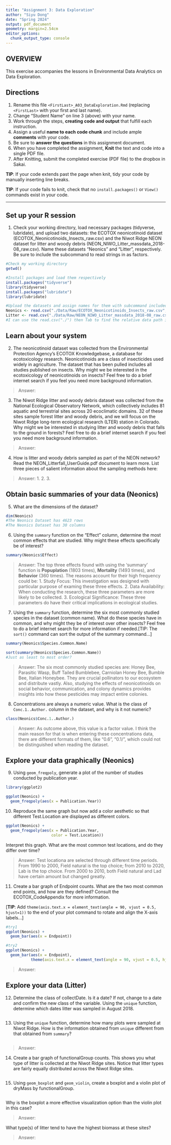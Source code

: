 ```yaml
---
title: "Assignment 3: Data Exploration"
author: "Siyu Dong"
date: "Spring 2024"
output: pdf_document
geometry: margin=2.54cm
editor_options: 
  chunk_output_type: console
---
```


## OVERVIEW

This exercise accompanies the lessons in Environmental Data Analytics on Data Exploration.

## Directions

1.  Rename this file `<FirstLast>_A03_DataExploration.Rmd` (replacing `<FirstLast>` with your first and last name).
2.  Change "Student Name" on line 3 (above) with your name.
3.  Work through the steps, **creating code and output** that fulfill each instruction. 
4.  Assign a useful **name to each code chunk** and include ample **comments** with your code.
5.  Be sure to **answer the questions** in this assignment document.
6.  When you have completed the assignment, **Knit** the text and code into a single PDF file.
7.  After Knitting, submit the completed exercise (PDF file) to the dropbox in Sakai.

**TIP**: If your code extends past the page when knit, tidy your code by manually inserting line breaks.

**TIP**: If your code fails to knit, check that no `install.packages()` or `View()` commands exist in your code. 

---

## Set up your R session

1.  Check your working directory, load necessary packages (tidyverse, lubridate), and upload two datasets: the ECOTOX neonicotinoid dataset (ECOTOX_Neonicotinoids_Insects_raw.csv) and the Niwot Ridge NEON dataset for litter and woody debris (NEON_NIWO_Litter_massdata_2018-08_raw.csv). Name these datasets "Neonics" and "Litter", respectively. Be sure to include the subcommand to read strings in as factors.

```r
#Check my working directory
getwd()

#Install packages and load them respectively
install.packages("tidyverse")
library(tidyverse)
install.packages("lubridate")
library(lubridate)

#Upload the datasets and assign names for them with subcommand included
Neonics <- read.csv("./Data/Raw/ECOTOX_Neonicotinoids_Insects_raw.csv", stringsAsFactors = TRUE)
Litter <- read.csv("./Data/Raw/NEON_NIWO_Litter_massdata_2018-08_raw.csv", stringsAsFactors = TRUE)
#I can use the read.csv("./") then Tab to find the relative data path in the console pane but not in this pane
```

## Learn about your system

2.  The neonicotinoid dataset was collected from the Environmental Protection Agency's ECOTOX Knowledgebase, a database for ecotoxicology research. Neonicotinoids are a class of insecticides used widely in agriculture. The dataset that has been pulled includes all studies published on insects. Why might we be interested in the ecotoxicology of neonicotinoids on insects? Feel free to do a brief internet search if you feel you need more background information.

> Answer:

3.  The Niwot Ridge litter and woody debris dataset was collected from the National Ecological Observatory Network, which collectively includes 81 aquatic and terrestrial sites across 20 ecoclimatic domains. 32 of these sites sample forest litter and woody debris, and we will focus on the Niwot Ridge long-term ecological research (LTER) station in Colorado. Why might we be interested in studying litter and woody debris that falls to the ground in forests? Feel free to do a brief internet search if you feel you need more background information.

> Answer:

4.  How is litter and woody debris sampled as part of the NEON network? Read the NEON_Litterfall_UserGuide.pdf document to learn more. List three pieces of salient information about the sampling methods here:

> Answer: 
 1.
 2.
 3. 

## Obtain basic summaries of your data (Neonics)

5.  What are the dimensions of the dataset?

```r
dim(Neonics)
#The Neonics Dataset has 4623 rows
#The Neonics Dataset has 30 columns
```

6.  Using the `summary` function on the "Effect" column, determine the most common effects that are studied. Why might these effects specifically be of interest?

```r
summary(Neonics$Effect)
```

> Answer:
The top three effects found with using the 'summary' function is **Popuplation** (1803 times), **Mortality** (1493 times), and **Behavior** (360 times). The reasons account for their high frequency could be:
1. Study Focus: This investigation was designed with particular purpose of examing these three effects.
2. Data Availability: When conducting the research, these three parameters are more likely to be collected.
3. Ecological Significance: These three parameters do have their critical implications in ecological studies.

7.  Using the `summary` function, determine the six most commonly studied species in the dataset (common name). What do these species have in common, and why might they be of interest over other insects? Feel free to do a brief internet search for more information if needed.[TIP: The `sort()` command can sort the output of the summary command...]

```r
summary(Neonics$Species.Common.Name)

sort(summary(Neonics$Species.Common.Name))
#Just as least to most order?
```

> Answer:
The six most commonly studied species are: Honey Bee, Parasitic Wasp, Buff Tailed Bumblebee, Carniolan Honey Bee, Bumble Bee, Italian Honeybee. They are crucial pollinators to our ecosystem and distribute vastly. Also, studying the effects of neonicotinoids on social behavior, communication, and colony dynamics provides insights into how these pesticides may impact entire colonies.

8.  Concentrations are always a numeric value. What is the class of `Conc.1..Author.` column in the dataset, and why is it not numeric?

```r
class(Neonics$Conc.1..Author.)
```

> Answer:
As outcome above, this value is a factor value. I think the main reason for that is when entering these concentrations data, there are different formats of them, like "0.6", "0.1/", which could not be distinguished when reading the dataset.

## Explore your data graphically (Neonics)

9.  Using `geom_freqpoly`, generate a plot of the number of studies conducted by publication year.

```r
library(ggplot2)

ggplot(Neonics) +
  geom_freqpoly(aes(x = Publication.Year))

```

10. Reproduce the same graph but now add a color aesthetic so that different Test.Location are displayed as different colors.

```r
ggplot(Neonics) +
  geom_freqpoly(aes(x = Publication.Year,
                    color = Test.Location))
```

Interpret this graph. What are the most common test locations, and do they differ over time?

> Answer:
Test locationa are selected through different time periods. From 1990 to 2000, Field natural is the top choice; from 2010 to 2020, Lab is the top choice. From 2000 to 2010, both Field natural and Lad have certain amount but changed greatly.

11. Create a bar graph of Endpoint counts. What are the two most common end points, and how are they defined? Consult the ECOTOX_CodeAppendix for more information. 

[**TIP**: Add `theme(axis.text.x = element_text(angle = 90, vjust = 0.5, hjust=1))` to the end of your plot command to rotate and align the X-axis labels...]

```r
#try1
ggplot(Neonics) +
  geom_bar(aes(x = Endpoint))

#try2
ggplot(Neonics) +
  geom_bar(aes(x = Endpoint),
           theme(axis.text.x = element_text(angle = 90, vjust = 0.5, hjust=1)))
```

> Answer:

## Explore your data (Litter)

12. Determine the class of collectDate. Is it a date? If not, change to a date and confirm the new class of the variable. Using the `unique` function, determine which dates litter was sampled in August 2018.

```r

```

13. Using the `unique` function, determine how many plots were sampled at Niwot Ridge. How is the information obtained from `unique` different from that obtained from `summary`?

```r

```

> Answer:

14. Create a bar graph of functionalGroup counts. This shows you what type of litter is collected at the Niwot Ridge sites. Notice that litter types are fairly equally distributed across the Niwot Ridge sites.

```r

```

15. Using `geom_boxplot` and `geom_violin`, create a boxplot and a violin plot of dryMass by functionalGroup.

```r

```

Why is the boxplot a more effective visualization option than the violin plot in this case?

> Answer:

What type(s) of litter tend to have the highest biomass at these sites?

> Answer:
